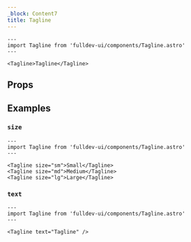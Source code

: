 ```yaml
---
_block: Content7
title: Tagline
---
```



```astro live
---
import Tagline from 'fulldev-ui/components/Tagline.astro'
---

<Tagline>Tagline</Tagline>
```

## Props

<Props />

## Examples

### `size`

```astro live
---
import Tagline from 'fulldev-ui/components/Tagline.astro'
---

<Tagline size="sm">Small</Tagline>
<Tagline size="md">Medium</Tagline>
<Tagline size="lg">Large</Tagline>
```

### `text`

```astro live
---
import Tagline from 'fulldev-ui/components/Tagline.astro'
---

<Tagline text="Tagline" />
```
